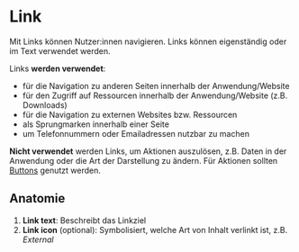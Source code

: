 
# Link

Mit Links können Nutzer:innen navigieren. Links können eigenständig oder im Text verwendet werden.

Links **werden verwendet**:

- für die Navigation zu anderen Seiten innerhalb der Anwendung/Website
- für den Zugriff auf Ressourcen innerhalb der Anwendung/Website (z.B. Downloads)
- für die Navigation zu externen Websites bzw. Ressourcen
- als Sprungmarken innerhalb einer Seite
- um Telefonnummern oder Emailadressen nutzbar zu machen

**Nicht verwendet** werden Links, um Aktionen auszulösen, z.B. Daten in der Anwendung oder die Art der Darstellung zu ändern. Für Aktionen sollten [Buttons](?path=/docs/components-input-button) genutzt werden.

<Canvas>
  <Story id="components-navigation-link--default" />
</Canvas>

## Anatomie

<!-- Optional: schematische Darstellung -->

1. **Link text**: Beschreibt das Linkziel
2. **Link icon** (optional): Symbolisiert, welche Art von Inhalt verlinkt ist, z.B. _External_

<!--
## Platzierung

Hier kann beschrieben werden, wie ein Link in verschiedenen Kontexten platziert wird.
-->

<!--
## Inhalt

Hier können Regeln für die Inhalte von Links definiert werden, z.B. Wording von Linktext und a11y-Hinweise.
-->
